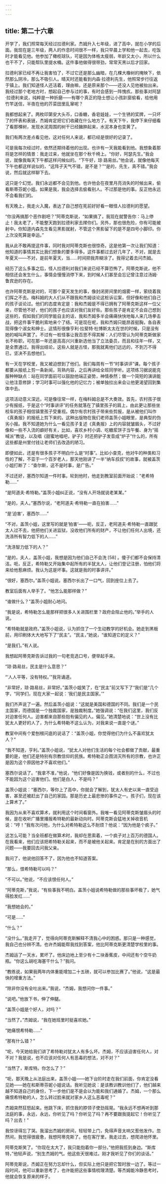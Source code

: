 ```yaml
---
---
---
```

title: 第二十六章
---




开学了，我们照常每天经过拉德利家。杰姆升入七年级，进了高中，就在小学的后面。我现在是三年级，两人的作息时间很不一样，我只早晨上学和他一起去，吃饭时才能看见他。他参加了橄榄球队，可是因为体格太瘦弱，年龄又太小，所以什么也干不了，只能帮队里提水桶。这件事他做得很带劲，常常天黑以后才回家。

拉德利家已经不再让我害怕了，不过它还是那么幽暗，在几棵大橡树的掩映下，依然那么阴冷，那么不吸引人。晴天时还能看到内森·拉德利先生，他照常步行往返于镇上。我们知道怪人还活着，理由嘛，还是原来那个——还没人见他被抬出来。我经过那个老地方时，想起自己参与过的事，有时会感到一阵愧疚。那些事对阿瑟·拉德利来说，纯粹是一种折磨——有哪个真正的隐士想让小孩趴窗偷看，给他用竹竿送信，半夜在他的芥菜田里乱窜呢？

我都想起来了。两枚印第安大头币，口香糖，香皂娃娃，一个生锈的奖牌，一只坏了的怀表和表链，杰姆肯定把它们收藏在什么地方了。有天下午，我停下来仔细看了看那棵树，发现水泥周围的树干已经臃肿起来，水泥本身也变黄了。

我们有两次差点看见他，这对任何人来说，都已经是很好的记录了。

可是我每次经过时，依然还期待着他的出现。也许有一天我能看到他。我想象着那将是怎样的情景：我走过来，他就坐在那个秋千椅上。“你好，阿瑟先生。”我会说，就像我每天下午都这样问候似的。“下午好，琼·路易丝。”他会说，就像他每天下午也都这样说似的，“这阵子天气不错，是不是？”“是的，先生，真不错。”我会说，然后就这样聊下去。

这只是个幻觉。我们永远都不会见到他。也许他会在夜里月亮消失的时候出来，偷看斯蒂芬妮小姐。如果是我，我会选择去偷看别人。不过那是他的事。反正他永远不会看我们的。

有天晚上，我走火入魔，表达了自己想在死前好好看一眼怪人拉德利的愿望。

“你没再搞那个恶作剧吧？”阿蒂克斯说，“如果搞了，我现在就警告你：马上停止！我太老了，不能整天跑到拉德利家去撵你们。另外，那也很危险，你有可能被射中。你知道内森先生看见黑影就射，不管这个黑影留下的是不是四号小脚印。你上次没死算是幸运。”

我从此不敢再提这件事，同时我对阿蒂克斯也很惊奇。这是他第一次让我们知道：他知道的事情其实比我们想象的要多得多。这件事都过去好几年了，不对，就是去年夏天——不对，是前年夏天，当……时间把我弄糊涂了。我得记着去问杰姆。

经历了这么多事之后，怪人拉德利对我们来说已经不算恐怖了。阿蒂克斯说，他不相信还会发生什么，事情会慢慢消停下来，到时候人们甚至会忘记曾注意过汤姆·鲁宾逊的存在。

也许阿蒂克斯是对的，可那个夏天发生的事，像封闭房间里的烟雾一样，萦绕着我们挥之不去。梅科姆的大人们从不跟我和杰姆谈论这桩诉讼案，但好像和他们自己的孩子谈论过。他们的态度肯定是：我和杰姆是不得已拥有了阿蒂克斯这样一位父亲，尽管他不好，他们的孩子也应该对我们友好些。那些孩子是肯定不会自己想到这些的，假如我们的同学能自主的话，我和杰姆多半会痛痛快快地每人来几场拳击战，把这件事干脆利索地来个了结。可是现在呢，我和杰姆只能昂首挺胸，各自表现得像个淑女和绅士。这情形很像亨利·拉斐特·杜博斯太太在世的时候，只是没有她的喊叫声罢了。不过有一桩怪事让我百思不得其解：人们尽管认为阿蒂克斯做家长不称职，可在那一年还是高高兴兴重新选他当了立法委员，而且和往年一样，又是全票通过。我得出结论，这些人就是古怪，那我就离他们远远的，不到万不得已，坚决不去想他们。

有一天在学校里，我又被迫想到了他们。我们每周有一节“时事讲评”课。每个孩子都要从报纸上剪一条新闻，背熟内容，之后再讲给全班同学听。这项练习据说能克服种种缺点：站在同学面前可以鼓励他端正姿势，神情泰然；做一个简短的演讲能让他注意修辞；学习时事可以强化他的记忆力；被单独拉出来会让他更渴望回到集体中去。

这项活动意义深远，可是像往常一样，在梅科姆总是不大奏效。首先，农村孩子很少有报纸，于是这个“时事讲评”的任务就落在了镇里孩子的肩上，由此更让那些坐校车的孩子相信镇里孩子受重视。偶尔有农村孩子带来些剪报，是从被他们叫作《真勇报》的报纸上剪下来的。这种出版物在我们老师盖茨小姐眼里，是典型的伪劣小报。我不知道她为什么一看见孩子复述《真勇报》上的内容就皱眉头，不过好像和一些不入流的癖好有关，比如，喜欢乡村小调、吃糖浆饼子当午餐、身为“摇喊派”教徒，以及唱《甜蜜地唱吧，驴子》时还把驴子发音成“炉子”什么的，所有这些都是州里付钱让老师们去改造的陋习。

即便如此，还是有很多孩子不明白什么是“时事”。比如小查克，他对牛的种类和习性的了解，不亚于一个百岁老人，那天他刚讲了一半“纳车叔叔”的故事，就被盖茨小姐打断了：“查尔斯，这不是时事，是广告。”

不过还好，塞西尔知道一件时事。轮到他时，他走到教室前面开始说：“老希特勒……”

“是阿道夫·希特勒。”盖茨小姐纠正说，“没有人开场就说老某某。”

“是的，夫人。”塞西尔说，“老阿道夫·希特勒一直在拍害……”

“是‘迫害’，塞西尔……”

“不对，盖茨小姐，这里写的就是‘拍害’——呃，反正，老阿道夫·希特勒一直跟犹太人过不去，他把他们关进监狱，没收他们所有的财产，不让他们任何人出境，还洗涤所有智力低下的人……”

“洗涤智力低下的人？”

“是的，夫人，盖茨小姐，我想是因为他们自己不会洗 [58] 。傻子们都不会保持清洁。呃，反正，希特勒又开始集中起所有的半犹太人，让他们登记注册，怕他们将来给他惹麻烦。我认为这是坏事。这就是我的时事讲评。”

“很好，塞西尔。”盖茨小姐说。塞西尔长出了一口气，回到座位上去了。

教室后面有人举手了。“他怎么能那样做？”

“谁做什么？”盖茨小姐耐心地问。

“我是说，希特勒怎么能那样把很多人关进围栏里？政府会阻止他的。”举手的人说。

“希特勒就是政府。”盖茨小姐说，认为抓住了一个生动教学的好机会。她走到黑板前，用印刷体大大地写下了“民主”。“民主，”她说，“谁知道它的定义？”

“是我们。”有人说。

我想起阿蒂克斯告诉过我的一句老竞选口号，便举起手来。

“琼·路易丝，民主是什么意思？”

“‘人人平等，没有特权。’”我背诵道。

“非常好，琼·路易丝，非常好。”盖茨小姐笑了，在“民主”前又写下了“我们是”几个字，“同学们，现在大家一起说：‘我们是民主国家。’”

我们齐声说了一遍。然后盖茨小姐说：“这就是美国和德国的不同。我们是一个民主国家，而德国是一个独裁国家，是独裁制度。”她强调说：“在我们这里，我们反对迫害任何人。迫害都来自那些抱有偏见的人。偏见。”她清楚地说：“世上没有比犹太人更好的人了，为什么希特勒不这么认为，对我来说一直是个谜。”

教室中间有个爱刨根问底的说话了：“盖茨小姐，你觉得他们为什么不喜欢犹太人？”

“我不知道，亨利。”盖茨小姐说，“犹太人对他们生活的每个社会都做了贡献，最重要的是，他们还是特别有宗教信仰的民族。希特勒正企图消灭所有的宗教，也许正是因为这个原因他才不喜欢他们。”

塞西尔说话了。“我拿不准，”他说，“他们好像是因为换钱，或者别的什么，不过也不能因为这个迫害他们。他们是白人，不是吗？”

盖茨小姐说：“塞西尔，等你上了高中，你就会了解到，犹太人有史以来一直受迫害，甚至还被赶出了自己的家园。那是历史上最悲惨的事件之一。孩子们，现在该上算术了。”

我因为从来不喜欢算术，就利用这个时间看窗外。我唯一看见阿蒂克斯皱眉头的时候，是在收听广播里播报希特勒的最新动向时。阿蒂克斯会猛地关掉收音机说：“哼！”我有次问他，为什么对希特勒这么不耐烦？他说：“因为他是个疯子。”

这怎么可能？当全班都在做算术时，我却在思索着，一个疯子对上百万的德国人。在我看来，他们应该把希特勒关起来，而不是被他关起来。肯定是在别的方面出了问题——我要回去问我父亲。

我问了，他说他回答不了，因为他也不知道答案。

“那么，恨希特勒可以吗？”

“不可以。”他说，“不应该恨任何人。”

“阿蒂克斯，”我说，“有些事我不明白。盖茨小姐说希特勒做的那些事坏极了，她气得脸发红……”

“我想她会的。”

“可是……”

“什么？”

“没什么。”我走开了，觉得向阿蒂克斯解释不清我心中的困惑。那只是一种感觉，我自己也分辨不清。也许杰姆能帮我找到答案，他比阿蒂克斯更清楚学校里的事。

杰姆运了一天水，累坏了。他床边地上至少有十二块香蕉皮，中间还有个空牛奶瓶。“你这么胡吃海塞干什么？”我问。

“教练说，如果我两年内体重能增加二十五磅，就可以参加比赛了。”他说，“这是最快的增重方法。”

“除非你没有全吐出来。”我说，“杰姆，我想问你一件事。”

“说吧。”他放下书，伸了伸腿。

“盖茨小姐是个好人，对吗？”

“当然了。”杰姆说，“我在她班里时挺喜欢她。”

“她痛恨希特勒……”

“那有什么错？”

“呃，今天她给我们讲了希特勒对犹太人有多么坏。杰姆，不应该迫害任何人，对不对？我是说，也不应该对任何人有恶毒的想法，对不对？”

“当然了，斯库特。你怎么了？”

“呃，那天晚上从法庭出来，盖茨小姐——她下台阶时走在我们前面，你肯定没看见她——她在和斯蒂芬妮小姐说话。我听见她说：是该教训教训他们了，他们越来越不知道自己的身份，下一步他们是不是会以为能和我们通婚了。杰姆，一个那么痛恨希特勒的人，怎么转过脸来就对家乡人这么恶毒呢？”

杰姆突然狂怒起来。他跳下床，抓住我的脖领子使劲摇晃。“我永远不想再听到那法庭的事，永远，永远，你听见了吗？你听见了吗？再不要跟我提起它！你听见了吗？出去！”

我惊讶得忘了哭。我溜出杰姆的房间，轻轻带上门，免得声音太响又惹他发作。忽然间，我觉得很疲惫，我想阿蒂克斯了。他在客厅里，我走过去，想爬进他怀里。

阿蒂克斯笑了。“你现在太大了，我只能抱着你一部分。”他把我揽到身边。“斯库特，”他轻声说，“别生杰姆的气。他这些天很难过。刚才我听见了你们的谈话。”

阿蒂克斯说，杰姆正在努力忘却什么，但实际上他只是把它暂时放一边了。等过一段时间，他可以重新思考了，也许能把这些事情梳理清楚。等杰姆能冷静思考时，他就会恢复原来的样子。